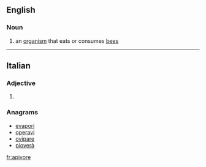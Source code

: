 ==English==

===Noun===
{{en-noun}}

# an [[organism]] that eats or consumes [[bee]]s

----

==Italian==

===Adjective===
{{head|it|adjective form}}

# {{feminine plural of|apivoro|lang=it}}

===Anagrams===
* [[evapori#Italian|evapori]]
* [[operavi#Italian|operavi]]
* [[ovipare#Italian|ovipare]]
* [[pioverà#Italian|pioverà]]

[[fr:apivore]]